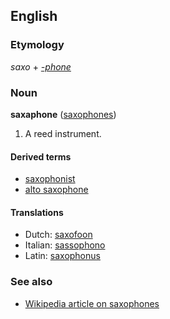 ==English==
===Etymology===
''saxo'' + ''[[-phone]]''

===Noun===
'''saxaphone''' ([[saxophones]])

#A reed instrument. {{stub}}

====Derived terms====
*[[saxophonist]]
*[[alto saxophone]]

====Translations====
*Dutch: [[saxofoon]]
*Italian: [[sassophono]]
*Latin: [[saxophonus]]

===See also===
*[[w:Saxophone|Wikipedia article on saxophones]]